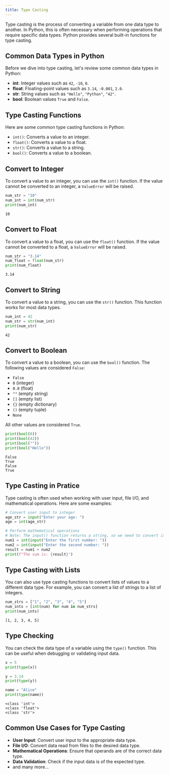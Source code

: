 ```yaml
---
title: Type Casting
---
```


Type casting is the process of converting a variable from one data type to another. In Python, this is often necessary when performing operations that require specific data types. Python provides several built-in functions for type casting.

## Common Data Types in Python

Before we dive into type casting, let's review some common data types in Python:

- **int**: Integer values such as `42`, `-10`, `0`.
- **float**: Floating-point values such as `3.14`, `-0.001`, `2.0`.
- **str**: String values such as `"Hello"`, `"Python"`, `"42"`.
- **bool**: Boolean values `True` and `False`.

## Type Casting Functions

Here are some common type casting functions in Python:

- `int()`: Converts a value to an integer.
- `float()`: Converts a value to a float.
- `str()`: Converts a value to a string.
- `bool()`: Converts a value to a boolean.

## Convert to Integer

To convert a value to an integer, you can use the `int()` function. If the value cannot be converted to an integer, a `ValueError` will be raised.

```python title="Example"
num_str = "10"
num_int = int(num_str)
print(num_int)
```
```plaintext title="Output"
10
```

## Convert to Float

To convert a value to a float, you can use the `float()` function. If the value cannot be converted to a float, a `ValueError` will be raised.

```python title="Example"
num_str = "3.14"
num_float = float(num_str)
print(num_float)
```
```plaintext title="Output"
3.14
```

## Convert to String

To convert a value to a string, you can use the `str()` function. This function works for most data types.

```python title="Example"
num_int = 42
num_str = str(num_int)
print(num_str)
```
```plaintext title="Output"
42
```

## Convert to Boolean

To convert a value to a boolean, you can use the `bool()` function. The following values are considered `False`:

- `False`
- `0` (integer)
- `0.0` (float)
- `""` (empty string)
- `[]` (empty list)
- `{}` (empty dictionary)
- `()` (empty tuple)
- `None`

All other values are considered `True`.

```python title="Example"
print(bool(0))
print(bool(42))
print(bool(""))
print(bool("Hello"))
```
```plaintext title="Output"
False
True
False
True
```

## Type Casting in Pratice

Type casting is often used when working with user input, file I/O, and mathematical operations. Here are some examples:

```python title="Example"
# Convert user input to integer
age_str = input("Enter your age: ")
age = int(age_str)

# Perform mathematical operations
# Note: The input() function returns a string, so we need to convert it to an integer.
num1 = int(input("Enter the first number: "))
num2 = int(input("Enter the second number: "))
result = num1 + num2
print(f"The sum is: {result}")
```

## Type Casting with Lists

You can also use type casting functions to convert lists of values to a different data type. For example, you can convert a list of strings to a list of integers.

```python title="Example"
num_strs = ["1", "2", "3", "4", "5"]
num_ints = [int(num) for num in num_strs]
print(num_ints)
```
```plaintext title="Output"
[1, 2, 3, 4, 5]
```

## Type Checking

You can check the data type of a variable using the `type()` function. This can be useful when debugging or validating input data.

```python title="Example"
x = 5
print(type(x))

y = 3.14
print(type(y))

name = "Alice"
print(type(name))
```
```plaintext title="Output"
<class 'int'>
<class 'float'>
<class 'str'>
```

## Common Use Cases for Type Casting

- **User Input**: Convert user input to the appropriate data type.
- **File I/O**: Convert data read from files to the desired data type.
- **Mathematical Operations**: Ensure that operands are of the correct data type.
- **Data Validation**: Check if the input data is of the expected type.
- and many more...
